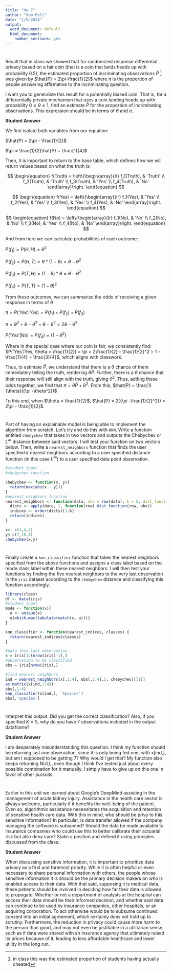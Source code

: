 ---
title: "Hw 7"
author: "Sam Pell"
date: "1/5/2024"
output:
  word_document: default
  html_document:
    number_sections: yes
---

# 

Recall that in class we showed that for randomized response differential privacy based on a fair coin (that is a coin that lands heads up with probability $0.5$), the estimated proportion of incriminating observations $\hat{P}$ [^1] was given by $\hat{P} = 2\pi-\frac{1}{2}$ where $\pi$ is the proportion of people answering affirmative to the incriminating question.

[^1]: in class this was the estimated proportion of students having actually cheated

I want you to generalize this result for a potentially biased coin. That is, for a differentially private mechanism that uses a coin landing heads up with probability $0 \leq \theta \leq 1$, find an estimate $\hat{P}$ for the proportion of incriminating observations. This expression should be in terms of $\theta$ and $\pi$.

**Student Answer**

We first isolate both variables from our equation:

$\hat{P} = 2\pi - \frac{1}{2}$

$\pi = \frac{1}{2}\hat{P} + \frac{1}{4}$

Then, it is important to return to the base table, which defines how we will return values based on what the truth is:

$$
\begin{equation}
 f(Truth) =
   \left\{\begin{array}{lr}
       f_1(Truth), & 'Truth' \\
       f_2(Truth), & 'Truth' \\
       f_3(Truth), & 'Yes' \\
       f_4(Truth), & 'No'
    \end{array}\right.
 \end{equation}
$$

$$
\begin{equation}
 f(Yes) =
   \left\{\begin{array}{lr}
       f_1(Yes), & 'Yes' \\
       f_2(Yes), & 'Yes' \\
       f_3(Yes), & 'Yes' \\
       f_4(Yes), & 'No'
    \end{array}\right.
 \end{equation}
$$

$$
\begin{equation}
 f(No) =
   \left\{\begin{array}{lr}
       f_1(No), & 'No' \\
       f_2(No), & 'No' \\
       f_3(No), & 'Yes' \\
       f_4(No), & 'No'
    \end{array}\right.
 \end{equation}
$$

And from here we can calculate probabilities of each outcome:

$P(f_1) = P(H,H) = \theta^2$

$P(f_2) = P(H,T) = \theta * (1-\theta) = \theta - \theta^2$

$P(f_3) = P(T,H) = (1-\theta) * \theta = \theta - \theta^2$

$P(f_4) = P(T,T) = (1-\theta)^2$

From these outcomes, we can summarize the odds of receiving a given response in terms of $\theta$

$\pi = P('Yes'|Yes) = P(f_1) + P(f_2) + P(f_3)$

$\pi = \theta^2 + \theta - \theta^2 + \theta - \theta^2 = 2\theta - \theta^2$

$P('Yes'|No) = P(f_4) = (1-\theta^2)$

Where in the special case where our coin is fair, we consistently find: $P('Yes'|Yes, \theta = \frac{1}{2}) = \pi = 2\frac{1}{2} - \frac{1}{2}^2 = 1 - \frac{1}{4} = \frac{3}{4}$, which aligns with classwork.

Thus, to estimate $\hat{P}$, we understand that there is a $\theta$ chance of them immediately telling the truth, rendering $\theta\hat{P}$. Further, there is a $\theta$ chance that their response will still align with the truth, giving $\theta^2$. Thus, adding these odds together, we find that $\pi = \theta\hat{P} + \theta^2$. From this, $\hat{P} = \frac{1}{\theta}({\pi -\theta^2})$

To this end, when $\theta = \frac{1}{2}$, $\hat{P} = 2({\pi -\frac{1}{2}^2}) = 2\pi - \frac{1}{2}$.

# 

Part of having an explainable model is being able to implement the algorithm from scratch. Let's try and do this with `KNN`. Write a function entitled `chebychev` that takes in two vectors and outputs the Chebychev or $L^\infty$ distance between said vectors. I will test your function on two vectors below. Then, write a `nearest_neighbors` function that finds the user specified $k$ nearest neighbors according to a user specified distance function (in this case $L^\infty$) to a user specified data point observation.

```{r}
#student input
#chebychev function

chebychev <- function(x, y){
  return(max(abs(x - y)))
}
#nearest_neighbors function
nearest_neighbors <- function(data, obs = row(data), k = 5, dist_function = chebychev){
  dists <- apply(data, 1, function(row) dist_function(row, obs))
  indices <- order(dists)[1:k]
  return(indices)
}

x<- c(3,4,5)
y<-c(7,10,1)
chebychev(x,y)

```

# 

Finally create a `knn_classifier` function that takes the nearest neighbors specified from the above functions and assigns a class label based on the mode class label within these nearest neighbors. I will then test your functions by finding the five nearest neighbors to the very last observation in the `iris` dataset according to the `chebychev` distance and classifying this function accordingly.

```{r}
library(class)
df <- data(iris) 
#student input
mode <- function(x){
  u <- unique(x)
  u[which.max(tabulate(match(x, u)))]
}

knn_classifier <- function(nearest_indices, classes) {
  return(nearest_indices$classes)
}

#data less last observation
x = iris[1:(nrow(iris)-1),]
#observation to be classified
obs = iris[nrow(iris),]

#find nearest neighbors
ind = nearest_neighbors(x[,1:4], obs[,1:4],5, chebychev)[[1]]
as.matrix(x[ind,1:4])
obs[,1:4]
knn_classifier(x[ind,], 'Species')
obs[,'Species']
```

# 

Interpret this output. Did you get the correct classification? Also, if you specified $K=5$, why do you have $7$ observations included in the output dataframe?

**Student Answer**

I am desperately misunderstanding this question. I think my function should be returning just one observation, since it is only being fed one, with x[ind,], but am I supposed to be getting 7? Why would I get that? My function also keeps returning NULL, even though I think I've tested just about every possible combination for it manually. I simply have to give up on this one in favor of other pursuits. 

# 

Earlier in this unit we learned about Google's DeepMind assisting in the management of acute kidney injury. Assistance in the health care sector is always welcome, particularly if it benefits the well-being of the patient. Even so, algorithmic assistance necessitates the acquisition and retention of sensitive health care data. With this in mind, who should be privy to this sensitive information? In particular, is data transfer allowed if the company managing the software is subsumed? Should the data be made available to insurance companies who could use this to better calibrate their actuarial risk but also deny care? Stake a position and defend it using principles discussed from the class.

**Student Answer**

When discussing sensitive information, it is important to prioritize data privacy as a first and foremost priority. While it is often helpful or even necessary to share personal information with others, the people whose sensitive information it is should be the primary decision makers on who is enabled access to their data. With that said, supposing it is medical data, these patients should be involved in deciding how far their data is allowed to propogate. Whether or not a department of analysts at the hospital can access their data should be their informed decision, and whether said data can continue to be used by insurance companies, other hospitals, or an acquiring corporation. To act otherwise would be to subsume continued consent into an initial agreement, which certainly does not hold up to scrutiny. Furthermore, the reduction in privacy could cause more harm to the person than good, and may not even be justifiable in a utilitarian sense, such as if data were shared with an insurance agency that ultimately raised its prices because of it, leading to less affordable healthcare and lower utility in the long run. 